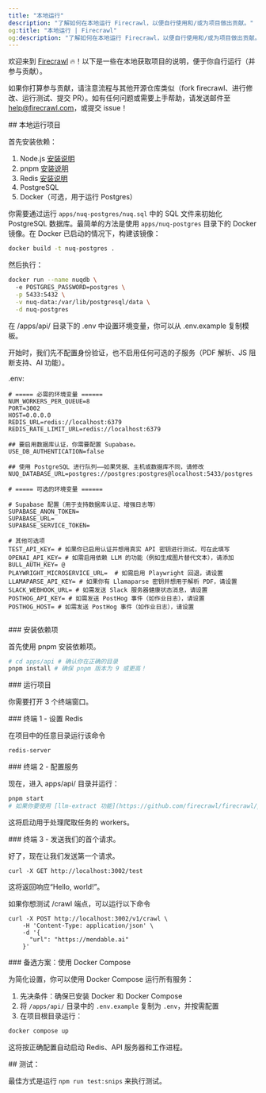 ```yaml
---
title: "本地运行"
description: "了解如何在本地运行 Firecrawl，以便自行使用和/或为项目做出贡献。"
og:title: "本地运行 | Firecrawl"
og:description: "了解如何在本地运行 Firecrawl，以便自行使用和/或为项目做出贡献。"
---
```


欢迎来到 [Firecrawl](https://firecrawl.dev) 🔥！以下是一些在本地获取项目的说明，便于你自行运行（并参与贡献）。

如果你打算参与贡献，请注意流程与其他开源仓库类似（fork firecrawl、进行修改、运行测试、提交 PR）。如有任何问题或需要上手帮助，请发送邮件至 help@firecrawl.com，或提交 issue！

<div id="running-the-project-locally">
  ## 本地运行项目
</div>

首先安装依赖：

1. Node.js [安装说明](https://nodejs.org/en/learn/getting-started/how-to-install-nodejs)
2. pnpm [安装说明](https://pnpm.io/installation)
3. Redis [安装说明](https://redis.io/docs/latest/operate/oss_and_stack/install/install-redis/)
4. PostgreSQL
5. Docker（可选，用于运行 Postgres）

你需要通过运行 `apps/nuq-postgres/nuq.sql` 中的 SQL 文件来初始化 PostgreSQL 数据库。最简单的方法是使用 `apps/nuq-postgres` 目录下的 Docker 镜像。在 Docker 已启动的情况下，构建该镜像：

```bash
docker build -t nuq-postgres .
```

然后执行：

```bash
docker run --name nuqdb \          
  -e POSTGRES_PASSWORD=postgres \
  -p 5433:5432 \
  -v nuq-data:/var/lib/postgresql/data \
  -d nuq-postgres
```

在 /apps/api/ 目录下的 .env 中设置环境变量，你可以从 .env.example 复制模板。

开始时，我们先不配置身份验证，也不启用任何可选的子服务（PDF 解析、JS 阻断支持、AI 功能）。

.env:

```
# ===== 必需的环境变量 ======
NUM_WORKERS_PER_QUEUE=8
PORT=3002
HOST=0.0.0.0
REDIS_URL=redis://localhost:6379
REDIS_RATE_LIMIT_URL=redis://localhost:6379

## 要启用数据库认证，你需要配置 Supabase。
USE_DB_AUTHENTICATION=false

## 使用 PostgreSQL 进行队列——如果凭据、主机或数据库不同，请修改
NUQ_DATABASE_URL=postgres://postgres:postgres@localhost:5433/postgres

# ===== 可选的环境变量 ======

# Supabase 配置（用于支持数据库认证、增强日志等）
SUPABASE_ANON_TOKEN=
SUPABASE_URL=
SUPABASE_SERVICE_TOKEN=

# 其他可选项
TEST_API_KEY= # 如果你已启用认证并想用真实 API 密钥进行测试，可在此填写
OPENAI_API_KEY= # 如需启用依赖 LLM 的功能（例如生成图片替代文本），请添加
BULL_AUTH_KEY= @
PLAYWRIGHT_MICROSERVICE_URL=  # 如需启用 Playwright 回退，请设置
LLAMAPARSE_API_KEY= # 如果你有 Llamaparse 密钥并想用于解析 PDF，请设置
SLACK_WEBHOOK_URL= # 如需发送 Slack 服务器健康状态消息，请设置
POSTHOG_API_KEY= # 如需发送 PostHog 事件（如作业日志），请设置
POSTHOG_HOST= # 如需发送 PostHog 事件（如作业日志），请设置


```


<div id="installing-dependencies">
  ### 安装依赖项
</div>

首先使用 pnpm 安装依赖项。

```bash
# cd apps/api # 确认你在正确的目录
pnpm install # 确保 pnpm 版本为 9 或更高！
```


<div id="running-the-project">
  ### 运行项目
</div>

你需要打开 3 个终端窗口。

<div id="terminal-1-setting-up-redis">
  ### 终端 1 - 设置 Redis
</div>

在项目中的任意目录运行该命令

```bash
redis-server
```


<div id="terminal-2-setting-up-the-service">
  ### 终端 2 - 配置服务
</div>

现在，进入 apps/api/ 目录并运行：

```bash
pnpm start
# 如果你要使用 [llm-extract 功能](https://github.com/firecrawl/firecrawl/pull/586/)，还需要导出 OPENAI_API_KEY=sk-______
```

这将启动用于处理爬取任务的 workers。


<div id="terminal-3-sending-our-first-request">
  ### 终端 3 - 发送我们的首个请求。
</div>

好了，现在让我们发送第一个请求。

```curl
curl -X GET http://localhost:3002/test
```

这将返回响应“Hello, world!”。

如果你想测试 /crawl 端点，可以运行以下命令

```curl
curl -X POST http://localhost:3002/v1/crawl \
    -H 'Content-Type: application/json' \
    -d '{
      "url": "https://mendable.ai"
    }'
```


<div id="alternative-using-docker-compose">
  ### 备选方案：使用 Docker Compose
</div>

为简化设置，你可以使用 Docker Compose 运行所有服务：

1. 先决条件：确保已安装 Docker 和 Docker Compose
2. 将 `/apps/api/` 目录中的 `.env.example` 复制为 `.env`，并按需配置
3. 在项目根目录运行：

```bash
docker compose up
```

这将按正确配置自动启动 Redis、API 服务器和工作进程。


<div id="tests">
  ## 测试：
</div>

最佳方式是运行 `npm run test:snips` 来执行测试。